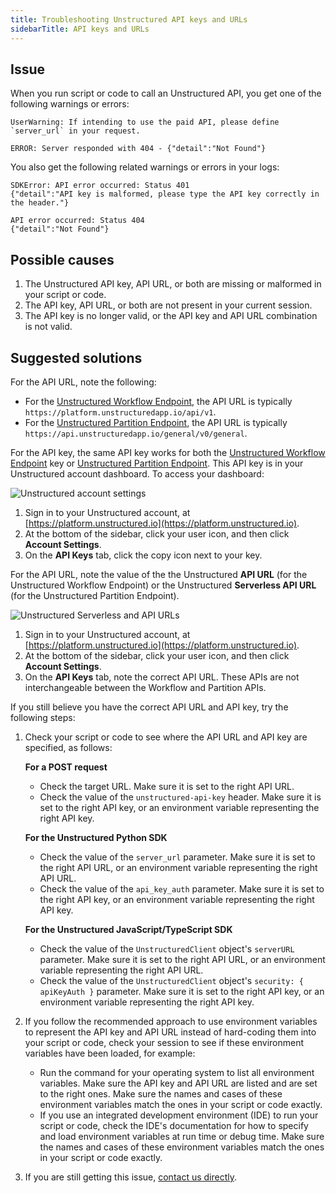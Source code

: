 ```yaml
---
title: Troubleshooting Unstructured API keys and URLs
sidebarTitle: API keys and URLs
---
```


## Issue

When you run script or code to call an Unstructured API, you get one of the following warnings or errors:

```
UserWarning: If intending to use the paid API, please define `server_url` in your request.
```

```
ERROR: Server responded with 404 - {"detail":"Not Found"}
```

You also get the following related warnings or errors in your logs:

```
SDKError: API error occurred: Status 401
{"detail":"API key is malformed, please type the API key correctly in the header."}
```

```
API error occurred: Status 404
{"detail":"Not Found"}
```

## Possible causes

1. The Unstructured API key, API URL, or both are missing or malformed in your script or code.
2. The API key, API URL, or both are not present in your current session.
3. The API key is no longer valid, or the API key and API URL combination is not valid.

## Suggested solutions

For the API URL, note the following:

- For the [Unstructured Workflow Endpoint](/api/workflow/overview), the API URL is typically `https://platform.unstructuredapp.io/api/v1`.
- For the [Unstructured Partition Endpoint](/api/partition/overview), the API URL is typically `https://api.unstructuredapp.io/general/v0/general`.

For the API key, the same API key works for both the [Unstructured Workflow Endpoint](/api/workflow/overview) key or [Unstructured Partition Endpoint](/api/partition/overview). This API key is in your Unstructured account dashboard. To access your dashboard:

  ![Unstructured account settings](/img/ui/AccountSettings.png)

  1. Sign in to your Unstructured account, at [https://platform.unstructured.io](https://platform.unstructured.io).
  2. At the bottom of the sidebar, click your user icon, and then click **Account Settings**.
  3. On the **API Keys** tab, click the copy icon next to your key.
  
For the API URL, note the value of the the Unstructured **API URL** (for the Unstructured Workflow Endpoint) or the Unstructured **Serverless API URL** (for the Unstructured Partition Endpoint). 

  ![Unstructured Serverless and API URLs](/img/ui/ServerlessPlatformAPIURL.png)

  1. Sign in to your Unstructured account, at [https://platform.unstructured.io](https://platform.unstructured.io).
  2. At the bottom of the sidebar, click your user icon, and then click **Account Settings**.
  3. On the **API Keys** tab, note the correct API URL. These APIs are not interchangeable between the Workflow and Partition APIs.

If you still believe you have the correct API URL and API key, try the following steps:

1. Check your script or code to see where the API URL and API key are specified, as follows:

   **For a POST request**

   - Check the target URL. Make sure it is set to the right API URL.
   - Check the value of the `unstructured-api-key` header. Make sure it is set to the right API key, or an environment variable representing the right API key.

   **For the Unstructured Python SDK**

   - Check the value of the `server_url` parameter. Make sure it is set to the right API URL, or an environment variable representing the right API URL.
   - Check the value of the `api_key_auth` parameter. Make sure it is set to the right API key, or an environment variable representing the right API key.

   **For the Unstructured JavaScript/TypeScript SDK**

   - Check the value of the `UnstructuredClient` object's `serverURL` parameter. Make sure it is set to the right API URL, or an environment variable representing the right API URL.
   - Check the value of the `UnstructuredClient` object's `security: { apiKeyAuth }` parameter. Make sure it is set to the right API key, or an environment variable representing the right API key.
     
2. If you follow the recommended approach to use environment variables to represent the API key and API URL instead of hard-coding them into your script or code, check your session to see if these environment variables have been loaded, for example:

   - Run the command for your operating system to list all environment variables. Make sure the API key and API URL are listed and are set to the right ones. Make sure the names and cases of these environment variables match the ones in your script or code exactly.
   - If you use an integrated development environment (IDE) to run your script or code, check the IDE's documentation for how to specify and load environment variables at run time or debug time. Make sure the names and cases of these environment variables match the ones in your script or code exactly.

3. If you are still getting this issue, [contact us directly](https://unstructured.io/contact).

